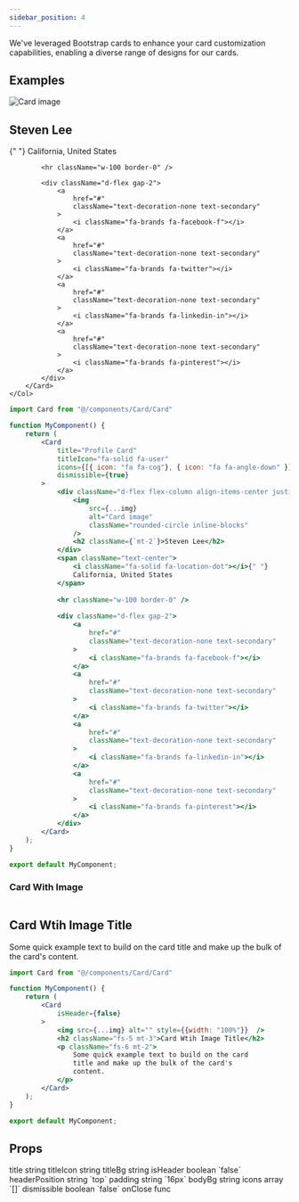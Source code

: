 ```yaml
---
sidebar_position: 4
---
```


We've leveraged Bootstrap cards to enhance your card customization capabilities, enabling a diverse range of designs for our cards.


## Examples

<CodePreview>
    <Col md={6}>
        <Card 
            title="Profile Card" 
            titleIcon="fa-solid fa-user" 
            icons={[{ icon: "fa fa-cog"}, { icon: "fa fa-angle-down" }]}
            dismissible={true}
        >
            <div className="d-flex flex-column align-items-center justify-content-center">
                <img
                    src={image}
                    alt="Card image"
                    className="rounded-circle inline-blocks"
                />
                <h2 className={`mt-2`}>Steven Lee</h2>            
            </div>
            <span className="text-center">
                <i className="fa-solid fa-location-dot"></i>{" "}
                California, United States
            </span>
            
            <hr className="w-100 border-0" />
            
            <div className="d-flex gap-2">
                <a
                    href="#"
                    className="text-decoration-none text-secondary"
                >
                    <i className="fa-brands fa-facebook-f"></i>
                </a>
                <a
                    href="#"
                    className="text-decoration-none text-secondary"
                >
                    <i className="fa-brands fa-twitter"></i>
                </a>
                <a
                    href="#"
                    className="text-decoration-none text-secondary"
                >
                    <i className="fa-brands fa-linkedin-in"></i>
                </a>
                <a
                    href="#"
                    className="text-decoration-none text-secondary"
                >
                    <i className="fa-brands fa-pinterest"></i>
                </a>
            </div>
        </Card>
    </Col>
</CodePreview>


```jsx title="Card"
import Card from "@/components/Card/Card"

function MyComponent() {
    return (
        <Card 
            title="Profile Card" 
            titleIcon="fa-solid fa-user" 
            icons={[{ icon: "fa fa-cog"}, { icon: "fa fa-angle-down" }]}
            dismissible={true}
        >
            <div className="d-flex flex-column align-items-center justify-content-center">
                <img
                    src={...img}
                    alt="Card image"
                    className="rounded-circle inline-blocks"
                />
                <h2 className={`mt-2`}>Steven Lee</h2>            
            </div>
            <span className="text-center">
                <i className="fa-solid fa-location-dot"></i>{" "}
                California, United States
            </span>
            
            <hr className="w-100 border-0" />
            
            <div className="d-flex gap-2">
                <a
                    href="#"
                    className="text-decoration-none text-secondary"
                >
                    <i className="fa-brands fa-facebook-f"></i>
                </a>
                <a
                    href="#"
                    className="text-decoration-none text-secondary"
                >
                    <i className="fa-brands fa-twitter"></i>
                </a>
                <a
                    href="#"
                    className="text-decoration-none text-secondary"
                >
                    <i className="fa-brands fa-linkedin-in"></i>
                </a>
                <a
                    href="#"
                    className="text-decoration-none text-secondary"
                >
                    <i className="fa-brands fa-pinterest"></i>
                </a>
            </div>
        </Card>
    );
}

export default MyComponent;
```

### Card With Image

<CodePreview>
    <Col md={6}>
        <Card
            isHeader={false}
        >
            <img src={placeholderImage} alt="" style={{width: "100%"}}  />
            <h2 className="fs-5 mt-3">Card Wtih Image Title</h2>
            <p className="fs-6 mt-2">
                Some quick example text to build on the card
                title and make up the bulk of the card's
                content.
            </p>
        </Card>
    </Col>
</CodePreview>


```jsx title="Card"
import Card from "@/components/Card/Card"

function MyComponent() {
    return (
        <Card
            isHeader={false}
        >
            <img src={...img} alt="" style={{width: "100%"}}  />
            <h2 className="fs-5 mt-3">Card Wtih Image Title</h2>
            <p className="fs-6 mt-2">
                Some quick example text to build on the card
                title and make up the bulk of the card's
                content.
            </p>
        </Card>
    );
}

export default MyComponent;
```

## Props

<FeatureTable>
    <tr>
        <td>title</td>
        <td>string</td>
        <td></td>
        <td></td>
    </tr>
    <tr>
        <td>titleIcon</td>
        <td>string</td>
        <td></td>
        <td></td>
    </tr>
    <tr>
        <td>titleBg</td>
        <td>string</td>
        <td></td>
        <td></td>
    </tr>
    <tr>
        <td>isHeader</td>
        <td>boolean</td>
        <td>`false`</td>
        <td></td>
    </tr>
    <tr>
        <td>headerPosition</td>
        <td>string</td>
        <td>`top`</td>
        <td></td>
    </tr>
    <tr>
        <td>padding</td>
        <td>string</td>
        <td>`16px`</td>
        <td></td>
    </tr>
    <tr>
        <td>bodyBg</td>
        <td>string</td>
        <td></td>
        <td></td>
    </tr>
    <tr>
        <td>icons</td>
        <td>array</td>
        <td>`[]`</td>
        <td></td>
    </tr>
    <tr>
        <td>dismissible</td>
        <td>boolean</td>
        <td>`false`</td>
        <td></td>
    </tr>
    <tr>
        <td>onClose</td>
        <td>func</td>
        <td></td>
        <td></td>
    </tr>

</FeatureTable>